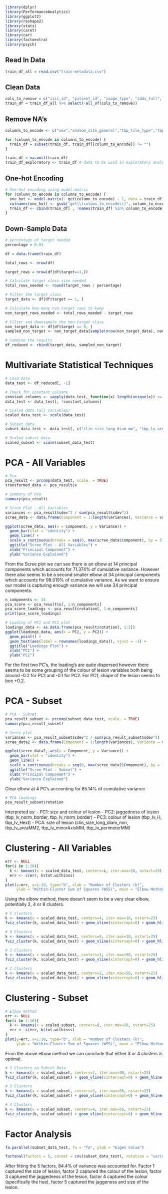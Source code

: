 
```r
library(dplyr)
library(PerformanceAnalytics)
library(ggplot2)
library(reshape2)
library(stats)
library(caret)
library(car)
library(factoextra)
library(psych)
```

## Read In Data

```r
train_df_all = read.csv("train-metadata.csv")
```

## Clean Data

```r
cols_to_remove = c("isic_id", "patient_id", "image_type", "iddx_full", "iddx_1", "iddx_2", "iddx_3", "iddx_4", "iddx_5", "lesion_id", "mel_mitotic_index", "copyright_license", "mel_thick_mm", "attribution", "tbp_lv_dnn_lesion_confidence")
train_df = train_df_all %>% select(-all_of(cols_to_remove))
```

## Remove NA's

```r
columns_to_encode <- c("sex","anatom_site_general","tbp_tile_type","tbp_lv_location","tbp_lv_location_simple")

for (column_to_encode in columns_to_encode) {
  train_df = subset(train_df, train_df[[column_to_encode]] != "")
}

train_df = na.omit(train_df)
train_df_exploratory <- train_df # data to be used in exploratory analysis
```

## One-hot Encoding

```r
# One-hot encoding using model.matrix
for (column_to_encode in columns_to_encode) {
  one_hot <- model.matrix(~ get(column_to_encode) - 1, data = train_df)
  colnames(one_hot) <- gsub("get\\(column_to_encode\\)", column_to_encode, colnames(one_hot))
  train_df <- cbind(train_df[ , !names(train_df) %in% column_to_encode], one_hot)
}
```

## Down-Sample Data

```r
# percentage of target needed
percentage = 0.03

df = data.frame(train_df)

total_rows <- nrow(df)

target_rows = nrow(df[df$target==1,])

# Calculate target class size needed
total_rows_needed <- round(target_rows / percentage)

# Filter the target class
target_data <- df[df$target == 1, ]

# Calculate how many non-target rows to keep
non_target_rows_needed <- total_rows_needed - target_rows

# Filter and downsample the non-target class
non_target_data <- df[df$target == 0, ]
sampled_non_target <- non_target_data[sample(nrow(non_target_data), non_target_rows_needed), ]

# Combine the results
df_reduced <- rbind(target_data, sampled_non_target)
```

# Multivariate Statistical Techniques

```r
# Load data
data_test <- df_reduced[, -1]

# Check for constant columns
constant_columns <- sapply(data_test, function(x) length(unique(x)) <= 1)
data_test <- data_test[, !constant_columns]

# Scaled data (all variables)
scaled_data_test <- scale(data_test)

# Subset data 
subset_data_test <- data_test[, c("clin_size_long_diam_mm", "tbp_lv_areaMM2", "tbp_lv_minorAxisMM", "tbp_lv_perimeterMM", "tbp_lv_area_perim_ratio", "tbp_lv_norm_border", "tbp_lv_symm_2axis", "tbp_lv_symm_2axis_angle", "tbp_lv_H", "tbp_lv_Hext", "tbp_lv_color_std_mean", "tbp_lv_deltaLBnorm", "tbp_lv_norm_color", "tbp_lv_radial_color_std_max")]

# Scaled subset data 
scaled_subset <- scale(subset_data_test)
```


# PCA - All Variables
```r
# Pca
pca_result <- prcomp(data_test, scale. = TRUE)
transformed_data <- pca_result$x

# Summary of PCA
summary(pca_result)
```


```r
# Scree Plot - All Variables
variances <- pca_result$sdev^2 / sum(pca_result$sdev^2)
scree_data <- data.frame(Component = 1:length(variances), Variance = variances)

ggplot(scree_data, aes(x = Component, y = Variance)) +
  geom_bar(stat = "identity") +
  geom_line() +
  scale_x_continuous(breaks = seq(0, max(scree_data$Component), by = 5)) +
  ggtitle("Scree Plot - All Variables") +
  xlab("Principal Component") +
  ylab("Variance Explained")
```

From the Scree plot we can see there is an elbow at 14 principal components which accounts for 71.374% of cumulative variance. However there also seems to be a second smaller elbow at 34 principal components which accounts for 98.019% of cumulative variance. As we want to ensure our model is capturing enough variance we will use 34 principal components.

```r
n_components <- 34
pca_score <- pca_result$x[, 1:n_components]
pca_score_loadings <- pca_result$rotation[, 1:n_components]
print(pca_score_loadings)
```

```r
# Loading of PC1 and PC2 plot 
loadings_data <- as.data.frame(pca_result$rotation[, 1:2])
ggplot(loadings_data, aes(x = PC1, y = PC2)) +
  geom_point() +
  geom_text(aes(label = rownames(loadings_data)), vjust = -1) +
  ggtitle("Loadings Plot") +
  xlab("PC1") +
  ylab("PC2")
```
For the first two PC's, the loading's are quite dispersed however there seems to be some grouping of the colour of lesion variables both being around -0.2 for PC1 and -0.1 for PC2. For PC1, shape of the lesion seems to bee +0.2.

# PCA - Subset

```r
# PCA - Subset
pca_result_subset <- prcomp(subset_data_test, scale. = TRUE)
summary(pca_result_subset)
```

```r
# Scree plot
variances <- pca_result_subset$sdev^2 / sum(pca_result_subset$sdev^2)
scree_data2 <- data.frame(Component = 1:length(variances), Variance = variances)

ggplot(scree_data2, aes(x = Component, y = Variance)) +
  geom_bar(stat = "identity") +
  geom_line() +
  scale_x_continuous(breaks = seq(0, max(scree_data2$Component), by = 1)) +
  ggtitle("Scree Plot - Subset") +
  xlab("Principal Component") +
  ylab("Variance Explained")
```
Clear elbow at 4 PC's accounting for 85.14% of cumulative variance.

```r
# PCA loadings
pca_result_subset$rotation
```

Interpreted as:
- PC1: size and colour of lesion
- PC2: jaggedness of lesion (tbp_lv_norm_border, tbp_lv_norm_border)
- PC3: colour of lesion (tbp_lv_H, tbp_lv_Hext)
- PC4: size of lesion (clin_size_long_diam_mm, tbp_lv_areaMM2, tbp_lv_minorAxisMM, tbp_lv_perimeterMM)


# Clustering - All Variables

```r
err <- NULL
for(i in 1:10){
  k <- kmeans(x = scaled_data_test, centers=i, iter.max=50, nstart=25)
  err <- c(err, k$tot.withinss)
}
plot(y=err, x=1:10, type="b", xlab = "Number of Clusters (k)", 
     ylab = "Within-Cluster Sum of Squares (WSS)", main = "Elbow Method - All Variables")
```
Using the elbow method, there doesn't seem to be a very clear elbow, potentially 2, 4 or 8 clusters.

```r
# 5 clusters
k <- kmeans(x = scaled_data_test, centers=4, iter.max=10, nstart=25)
fviz_cluster(k, scaled_data_test) + geom_vline(xintercept=0) + geom_hline(yintercept=0) + ggtitle("Cluster Plot - All Variables")
```

```r
# 8 Clusters
k <- kmeans(x = scaled_data_test, centers=8, iter.max=10, nstart=25)
fviz_cluster(k, scaled_data_test) + geom_vline(xintercept=0) + geom_hline(yintercept=0) + ggtitle("Cluster Plot - All Variables")
```

```r
# 3 Clusters
k <- kmeans(x = scaled_data_test, centers=3, iter.max=50, nstart=25)
fviz_cluster(k, scaled_data_test) + geom_vline(xintercept=0) + geom_hline(yintercept=0) + ggtitle("Cluster Plot - All Variables")
```

```r
# 2 Clusters
k <- kmeans(x = scaled_data_test, centers=2, iter.max=50, nstart=25)
fviz_cluster(k, scaled_data_test) + geom_vline(xintercept=0) + geom_hline(yintercept=0) + ggtitle("Cluster Plot - All Variables")
```

# Clustering - Subset

```r
# Elbow method
err <- NULL
for(i in 1:10){
  k <- kmeans(x = scaled_subset, centers=i, iter.max=50, nstart=25)
  err <- c(err, k$tot.withinss)
}
plot(y=err, x=1:10, type="b", xlab = "Number of Clusters (k)", 
     ylab = "Within-Cluster Sum of Squares (WSS)", main = "Elbow Method - Subset")
```
From the above elbow method we can conclude that either 3 or 4 clusters is optimal.

```r
# 2 Clusters on Subset Data
k <- kmeans(x = scaled_subset, centers=2, iter.max=50, nstart=25)
fviz_cluster(k, scaled_subset) + geom_vline(xintercept=0) + geom_hline(yintercept=0) + ggtitle("Cluster Plot - Subset")
```

```r
# 3 Clusters
k <- kmeans(x = scaled_subset, centers=3, iter.max=50, nstart=25)
fviz_cluster(k, scaled_subset) + geom_vline(xintercept=0) + geom_hline(yintercept=0) + ggtitle("Cluster Plot - Subset")
```

```r
# 4 Clusters
k <- kmeans(x = scaled_subset, centers=4, iter.max=50, nstart=25)
fviz_cluster(k, scaled_subset) + geom_vline(xintercept=0) + geom_hline(yintercept=0) + ggtitle("Cluster Plot - Subset")
```

# Factor Analysis

```r
fa.parallel(subset_data_test, fa = "fa", ylab = "Eigen Value")
```

```r
factanal(factors = 5, covmat = cov(subset_data_test), rotation = "varimax")
```

After fitting the 5 factors, 84.4% of variance was accounted for. Factor 1 captured the size of lesion, factor 2 captured the colour of the lesion, factor 3 captured the jaggedness of the lesion, factor 4 captured the colour (specifically the hue), factor 5 captured the jaggeness and size of the lesion.



